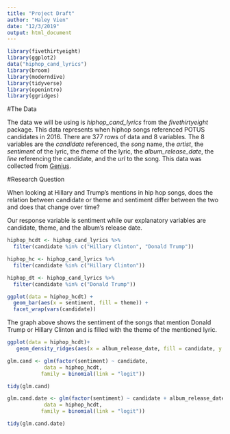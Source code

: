 ```yaml
---
title: "Project Draft"
author: "Haley Vien"
date: "12/3/2019"
output: html_document
---
```


```r
library(fivethirtyeight)
library(ggplot2)
data("hiphop_cand_lyrics")
library(broom)
library(moderndive)
library(tidyverse)
library(openintro)
library(ggridges)
```

#The Data

The data we will be using is *hiphop_cand_lyrics* from the *fivethirtyeight* package. This data represents when hiphop songs referenced POTUS candidates in 2016. There are 377 rows of data and 8 variables. The 8 variables are the *candidate* referenced, the *song* name, the *artist*, the *sentiment* of the lyric, the *theme* of the lyric, the *album_release_date*, the *line* referencing the candidate, and the *url* to the song. This data was collected from [Genius](https://genius.com/).

#Research Question

When looking at Hillary and Trump’s mentions in hip hop songs, does the relation between candidate or theme and sentiment differ between the two and does that change over time?

Our response variable is sentiment while our explanatory variables are candidate, theme, and the album's release date. 

```r
hiphop_hcdt <- hiphop_cand_lyrics %>% 
  filter(candidate %in% c("Hillary Clinton", "Donald Trump"))
```

```r
hiphop_hc <- hiphop_cand_lyrics %>% 
  filter(candidate %in% c("Hillary Clinton"))
```

```r
hiphop_dt <- hiphop_cand_lyrics %>% 
  filter(candidate %in% c("Donald Trump"))
```



```r
ggplot(data = hiphop_hcdt) + 
  geom_bar(aes(x = sentiment, fill = theme)) +
  facet_wrap(vars(candidate))
```

The graph above shows the sentiment of the songs that mention Donald Trump or Hillary Clinton and is filled with the theme of the mentioned lyric.

```r
ggplot(data = hiphop_hcdt)+
   geom_density_ridges(aes(x = album_release_date, fill = candidate, y = sentiment), alpha = .5)

```


```r
glm.cand <- glm(factor(sentiment) ~ candidate,
            data = hiphop_hcdt,
           family = binomial(link = "logit"))

tidy(glm.cand)
```


```r
glm.cand.date <- glm(factor(sentiment) ~ candidate + album_release_date,
            data = hiphop_hcdt,
           family = binomial(link = "logit"))

tidy(glm.cand.date)
```

